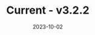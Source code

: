 ---
title: Current - v3.2.2
version: "3.2.2"
date: 2023-10-02
description: Current - v3.2.3
sidebar_position: 92
---